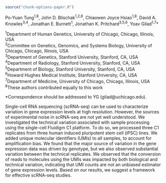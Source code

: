 
```r
source("chunk-options-paper.R")
```

Po-Yuan Tung^1,8^,
John D. Blischak^1,2,8^,
Chiaowen Joyce Hsiao^1,8^,
David A. Knowles^3,4^,
Jonathan E. Burnett^1^,
Jonathan K. Pritchard^3,5,6^,
Yoav Gilad^1,7^\*

^1^Department of Human Genetics, University of Chicago, Chicago, Illinois, USA  
^2^Committee on Genetics, Genomics, and Systems Biology, University of Chicago, Chicago, Illinois, USA  
^3^Department of Genetics, Stanford University, Stanford, CA, USA  
^4^Department of Radiology, Stanford University, Stanford, CA, USA  
^5^Department of Biology, Stanford University, Stanford, CA, USA  
^6^Howard Hughes Medical Institute, Stanford University, CA, USA  
^7^Department of Medicine, University of Chicago, Chicago, Illinois, USA  
^8^These authors contributed equally to this work

*Correspondence should be addressed to YG (gilad@uchicago.edu).

Single-cell RNA sequencing (scRNA-seq) can be used to characterize variation in gene expression levels at high resolution.
However, the sources of experimental noise in scRNA-seq are not yet well understood.
We investigated the technical variation associated with sample processing using the single-cell Fluidigm C1 platform.
To do so, we processed three C1 replicates from three human induced pluripotent stem cell (iPSC) lines.
We added unique molecular identifiers (UMIs) to all samples, to account for amplification bias.
We found that the major source of variation in the gene expression data was driven by genotype, but we also observed substantial variation between the technical replicates.
We observed that the conversion of reads to molecules using the UMIs was impacted by both biological and technical variation, indicating that UMI counts are not an unbiased estimator of gene expression levels.
Based on our results, we suggest a framework for effective scRNA-seq studies.
